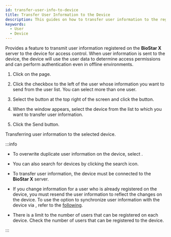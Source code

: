 ```yaml
---
id: transfer-user-info-to-device
title: Transfer User Information to the Device
description: This guides on how to transfer user information to the registered device.
keywords:
  - User
  - Device
---
```


Provides a feature to transmit user information registered on the **BioStar X** server to the device for access control. When user information is sent to the device, the device will use the user data to determine access permissions and can perform authentication even in offline environments.

1. Click <Cmd sid='shell.header.user' /> on the <Cmd sid='shell.header.launcher' /> page.

2. Click the checkbox to the left of the user whose information you want to send from the user list. You can select more than one user.

3. Select the <IcMoreW/> button at the top right of the screen and click the <Cmd sid='team.menu.transferToDevice' /> button.

4. When the <Cmd sid='team.menu.transferToDevice' /> window appears, select the device from the list to which you want to transfer user information.

5. Click the <Cmd>Send</Cmd> button.

Transferring user information to the selected device.

:::info

* To overwrite duplicate user information on the device, select <Cmd sid='user.overwriteWhenTransfer' product='2' />.

* You can also search for devices by clicking the search icon.

* To transfer user information, the device must be connected to the **BioStar X** server.

* If you change information for a user who is already registered on the device, you must resend the user information to reflect the changes on the device. To use the option to synchronize user information with the device via <Cmd sid='setting.server.automaticUserSync' product='2' />, refer to the [following](#).

* There is a limit to the number of users that can be registered on each device. Check the number of users that can be registered to the device.

:::
